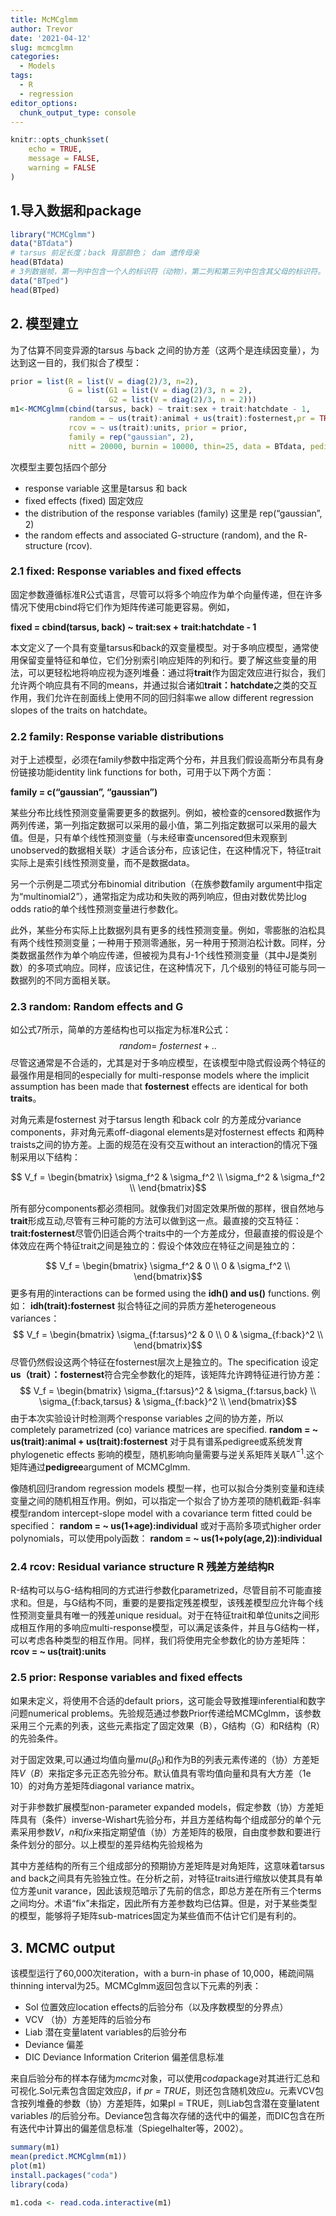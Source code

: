 ```yaml
---
title: McMCglmm
author: Trevor
date: '2021-04-12'
slug: mcmcglmn
categories:
  - Models
tags:
  - R
  - regression
editor_options: 
  chunk_output_type: console
---
```

```r
knitr::opts_chunk$set(
	echo = TRUE,
	message = FALSE,
	warning = FALSE
)
```

## 1.导入数据和package
```r
library("MCMCglmm")
data("BTdata")
# tarsus 前足长度；back 背部颜色； dam 遗传母亲
head(BTdata)
# 3列数据帧，第一列中包含一个人的标识符（动物），第二列和第三列中包含其父母的标识符。
data("BTped")
head(BTped)
```
## 2. 模型建立
为了估算不同变异源的tarsus 与back 之间的协方差（这两个是连续因变量），为达到这一目的，我们拟合了模型：
```r
prior = list(R = list(V = diag(2)/3, n=2),
             G = list(G1 = list(V = diag(2)/3, n = 2),
                      G2 = list(V = diag(2)/3, n = 2)))
m1<-MCMCglmm(cbind(tarsus, back) ~ trait:sex + trait:hatchdate - 1,
             random = ~ us(trait):animal + us(trait):fosternest,pr = TRUE,
             rcov = ~ us(trait):units, prior = prior,
             family = rep("gaussian", 2),
             nitt = 20000, burnin = 10000, thin=25, data = BTdata, pedigree=BTped)
```
次模型主要包括四个部分

* response variable           这里是tarsus 和 back
* fixed effects (fixed) 固定效应        
* the distribution of the response variables (family)  这里是 rep("gaussian", 2) 
* the random effects and associated G-structure (random), and the R- structure (rcov). 

### 2.1 fixed: Response variables and fixed effects
固定参数遵循标准R公式语言，尽管可以将多个响应作为单个向量传递，但在许多情况下使用cbind将它们作为矩阵传递可能更容易。例如，

**fixed = cbind(tarsus, back) ~ trait:sex + trait:hatchdate - 1**

本文定义了一个具有变量tarsus和back的双变量模型。对于多响应模型，通常使用保留变量特征和单位，它们分别索引响应矩阵的列和行。要了解这些变量的用法，可以更轻松地将响应视为逐列堆叠：通过将**trait**作为固定效应进行拟合，我们允许两个响应具有不同的means，并通过拟合诸如**trait：hatchdate**之类的交互作用，我们允许在剖面线上使用不同的回归斜率we allow different regression slopes of the traits on hatchdate。

### 2.2 family: Response variable distributions
对于上述模型，必须在family参数中指定两个分布，并且我们假设高斯分布具有身份链接功能identity link functions for both，可用于以下两个方面：

**family = c("gaussian", "gaussian")**

某些分布比线性预测变量需要更多的数据列。例如，被检查的censored数据作为两列传递，第一列指定数据可以采用的最小值，第二列指定数据可以采用的最大值。但是，只有单个线性预测变量（与未经审查uncensored但未观察到unobserved的数据相关联）才适合该分布，应该记住，在这种情况下，特征trait实际上是索引线性预测变量，而不是数据data。

另一个示例是二项式分布binomial ditribution（在族参数family argument中指定为“multinomial2”），通常指定为成功和失败的两列响应，但由对数优势比log odds ratio的单个线性预测变量进行参数化。

此外，某些分布实际上比数据列具有更多的线性预测变量。例如，零膨胀的泊松具有两个线性预测变量；一种用于预测零通胀，另一种用于预测泊松计数。同样，分类数据虽然作为单个响应传递，但被视为具有J-1个线性预测变量（其中J是类别数）的多项式响应。同样，应该记住，在这种情况下，几个级别的特征可能与同一数据列的不同方面相关联。

### 2.3 random: Random effects and G
如公式7所示，简单的方差结构也可以指定为标准R公式：
$$random = ~ fosternest + ..$$
尽管这通常是不合适的，尤其是对于多响应模型，在该模型中隐式假设两个特征的最强作用是相同的especially for multi-response models where the implicit assumption has been made that **fosternest** effects are identical for both **traits**。


对角元素是fosternest 对于tarsus length 和back colr 的方差成分variance components，非对角元素off-diagonal elements是对fosternest effects 和两种traists之间的协方差。上面的规范在没有交互without an interaction的情况下强制采用以下结构：

$$ V_f = \begin{bmatrix}
\sigma_f^2   & \sigma_f^2      \\
\sigma_f^2 & \sigma_f^2 \\
\end{bmatrix}$$

所有部分components都必须相同。就像我们对固定效果所做的那样，很自然地与**trait**形成互动,尽管有三种可能的方法可以做到这一点。最直接的交互特征：**trait:fosternest**尽管仍旧适合两个traits中的一个方差成分，但最直接的假设是个体效应在两个特征trait之间是独立的：假设个体效应在特征之间是独立的：

$$ V_f = \begin{bmatrix}
\sigma_f^2   & 0     \\
0            & \sigma_f^2 \\
\end{bmatrix}$$
更多有用的interactions can be formed using the **idh() and us()** functions. 例如：
**idh(trait):fosternest** 拟合特征之间的异质方差heterogeneous variances：
$$ V_f = \begin{bmatrix}
\sigma_{f:tarsus}^2   & 0     \\
0            & \sigma_{f:back}^2 \\
\end{bmatrix}$$
尽管仍然假设这两个特征在fosternest层次上是独立的。The specification 设定**us（trait）：fosternest**符合完全参数化的矩阵，该矩阵允许跨特征进行协方差：
$$ V_f = \begin{bmatrix}
\sigma_{f:tarsus}^2   & \sigma_{f:tarsus,back}      \\
\sigma_{f:back,tarsus}            & \sigma_{f:back}^2 \\
\end{bmatrix}$$
由于本次实验设计时检测两个response variables 之间的协方差，所以completely parametrized (co) variance matrices are specified.
**random = ~ us(trait):animal + us(trait):fosternest**
对于具有谱系pedigree或系统发育phylogenetic effects 影响的模型，随机影响向量需要与逆关系矩阵关联$\Lambda^{-1}$.这个矩阵通过**pedigree**argument of MCMCglmm. 

像随机回归random regression models 模型一样，也可以拟合分类别变量和连续变量之间的随机相互作用。例如，可以指定一个拟合了协方差项的随机截距-斜率模型random intercept-slope model with a covariance term fitted could be specified：
**random = ~ us(1+age):individual**
或对于高阶多项式higher order polynomials，可以使用poly函数：
**random = ~ us(1+poly(age,2)):individual**


### 2.4 rcov: Residual variance structure R 残差方差结构R
R-结构可以与G-结构相同的方式进行参数化parametrized，尽管目前不可能直接求和。但是，与G结构不同，重要的是要指定残差模型，该残差模型应允许每个线性预测变量具有唯一的残差unique residual。对于在特征trait和单位units之间形成相互作用的多响应multi-response模型，可以满足该条件，并且与G结构一样，可以考虑各种类型的相互作用。同样，我们将使用完全参数化的协方差矩阵：
**rcov = ~ us(trait):units**

### 2.5 prior: Response variables and fixed effects
如果未定义，将使用不合适的default priors，这可能会导致推理inferential和数字问题numerical problems。先验规范通过参数Prior传递给MCMCglmm，该参数采用三个元素的列表，这些元素指定了固定效果（B），G结构（G）和R结构（R）的先验条件。

对于固定效果,可以通过均值向量$mu(\beta_0)$和作为B的列表元素传递的（协）方差矩阵$V（B）$来指定多元正态先验分布。默认值具有零均值向量和具有大方差（1e 10）的对角方差矩阵diagonal variance matrix。

对于非参数扩展模型non-parameter expanded models，假定参数（协）方差矩阵具有（条件）inverse-Wishart先验分布，并且方差结构每个组成部分的单个元素采用参数$V$，$n$和$fix$来指定期望值（协）方差矩阵的极限，自由度参数和要进行条件划分的部分。以上模型的差异结构先验规格为

其中方差结构的所有三个组成部分的预期协方差矩阵是对角矩阵，这意味着tarsus and back之间具有先验独立性。在分析之前，对特征traits进行缩放以使其具有单位方差unit varance，因此该规范暗示了先前的信念，即总方差在所有三个terms之间均分。术语“fix”未指定，因此所有方差参数均已估算。但是，对于某些类型的模型，能够将子矩阵sub-matrices固定为某些值而不估计它们是有利的。

## 3. MCMC output
该模型运行了60,000次iteration，with a burn-in phase of 10,000，稀疏间隔thinning interval为25。MCMCglmm返回包含以下元素的列表：

* Sol 位置效应location effects的后验分布（以及序数模型的分界点）
* VCV （协）方差矩阵的后验分布
* Liab 潜在变量latent variables的后验分布
* Deviance 偏差
* DIC Deviance Information Criterion 偏差信息标准

来自后验分布的样本存储为*mcmc*对象，可以使用*coda*package对其进行汇总和可视化.Sol元素包含固定效应$\beta$，if *pr = TRUE*，则还包含随机效应$u$。元素VCV包含按列堆叠的参数（协）方差矩阵，如果pl = TRUE，则Liab包含潜在变量latent variables $l$的后验分布。Deviance包含每次存储的迭代中的偏差，而DIC包含在所有迭代中计算出的偏差信息标准（Spiegelhalter等，2002）。

```r
summary(m1)
mean(predict.MCMCglmm(m1))
plot(m1)
install.packages("coda")
library(coda)

m1.coda <- read.coda.interactive(m1)
``` 
















